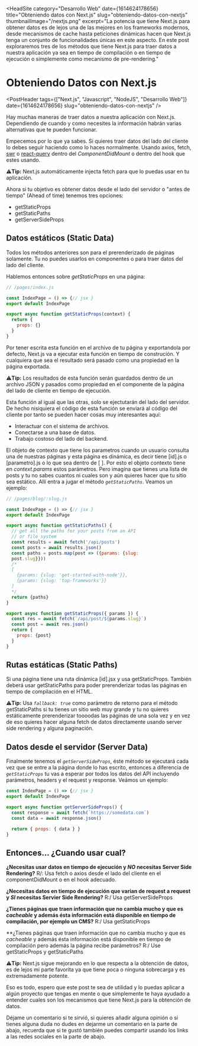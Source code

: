 
<HeadSite
  category="Desarrollo Web"
  date={1614624178656}
  title="Obteniendo datos con Next.js"
  slug="obteniendo-datos-con-nextjs"
  thumbnailImage="/nextjs.png"
  excerpt="La potencia que  tiene Next.js para obtener datos es de lejos una de las mejores en los frameworks modernos, desde mecanismos de cache hasta peticiones dinámicas hacen que Next.js tenga un conjunto de funcionalidades únicas en este aspecto. En este post exploraremos tres de los métodos que tiene Next.js para traer datos a nuestra aplicación ya sea en tiempo de compilación o en tiempo de ejecución o simplemente como mecanismo de pre-rendering."
></HeadSite>

# Obteniendo Datos con Next.js

<PostHeader
  tags={["Next.js", "Javascript", "NodeJS", "Desarrollo Web"]}
  date={1614624178656}
  slug="obteniendo-datos-con-nextjs"
/>

Hay muchas maneras de traer datos a nuestra aplicación con Next.js. Dependiendo de cuando y como necesites la información 
habrán varias alternativas que te pueden funcionar.

Empecemos por lo que ya sabes. Si quieres traer datos del lado del cliente lo debes seguir haciendo como lo haces normalmente. Usando
axios, fetch, [swr](https://swr.vercel.app/) o [react-query](https://react-query.tanstack.com/) dentro del *ComponentDidMount* o dentro del hook que estes usando.

⚠️**Tip:** Next.js automáticamente injecta fetch para que lo puedas usar en tu aplicación.

Ahora si tu objetivo es obtener datos desde el lado del servidor o "antes de tiempo" (Ahead of time) tenemos tres opciones:

- getStaticProps
- getStaticPaths
- getServerSideProps

## Datos estáticos (Static Data)

Todos los métodos anteriores son para el prerenderizado de páginas solamente. Tu no puedes usarlos en componentes o para
traer datos del lado del cliente.

Hablemos entonces sobre *getStaticProps* en una página:

```js
// /pages/index.js

const IndexPage = () => {// jsx }
export default IndexPage

export async function getStaticProps(context) {
  return {
    props: {}
  }
}
```

Por tener escrita esta función en el archivo de tu página y exportandola por defecto, Next.js va a ejecutar esta función
en tiempo de construción. Y cualquiera que sea el resultado será pasado como una propiedad en la página exportada.

⚠️**Tip:** Los resultados de esta función serán guardados dentro de un archivo JSON y pasados como propiedad en el componente
de la página del lado de cliente en tiempo de ejecución.

Esta función al igual que las otras, solo se ejectutarán del lado del servidor. De hecho nisiquiera el código de esta
función se enviará al código del cliente por tanto se pueden hacer cosas muy interesantes aquí:

- Interactuar con el sistema de archivos.
- Conectarse a una base de datos.
- Trabajo costoso del lado del backend.

El objeto de contexto que tiene los parametros cuando un usuario consulta una de nuestras páginas y esta página es dinámica,
es decir tiene [id].js o [parametro].js o lo que sea dentro de [ ]. Por esto el objeto contexto tiene en *context.params*
estos parámetros. Pero imagína que tienes una lista de posts y tu no sabes cuantos ni cuales son y aún quieres hacer que
tu sitio sea estático. Allí entra a jugar el método *`getStaticPaths`*. Veamos un ejemplo:

```js
// /pages/blog/:slug.js

const IndexPage = () => {// jsx }
export default IndexPage

export async function getStaticPaths() {
  // get all the paths for your posts from an API
  // or file system
  const results = await fetch('/api/posts')
  const posts = await results.json()
  const paths = posts.map(post => ({params: {slug: 
  post.slug}}))
  /*
  [
    {params: {slug: 'get-started-with-node'}},
    {params: {slug: 'top-frameworks'}}
  ]
  */
  return {paths}
}

export async function getStaticProps({ params }) {
  const res = await fetch(`/api/post/${params.slug}`)
  const post = await res.json()
  return {
    props: {post}
  }
}
```

## Rutas estáticas (Static Paths)

Si una página tiene una ruta dinámica [id].jsx y usa getStaticProps. También deberá usar getStaticPaths para poder
prerenderizar todas las páginas en tiempo de compilación en el HTML.

⚠️**Tip:** Usa *`fallback: true`* como parámetro de retorno para el método getStaticPaths si tu tienes un sitio web
muy grande y tu no quieres estáticamente prerenderizar toooodas las páginas de una sola vez y en vez de eso quieres hacer alguna
fetch de datos directamente usando server side rendering y alguna paginación.

## Datos desde el servidor (Server Data)

Finalmente tenemos el *`getServerSideProps`*, éste método se ejecutará cada vez que se 
entre a la página donde lo has escrito, entonces a diferencia de *`getStaticProps`*
tu vas a esperar por todos los datos del API incluyendo parámetros, headers y el
request  y response. Veámos un ejemplo:

```js
const IndexPage = () => {// jsx }
export default IndexPage

export async function getServerSideProps() {
  const response = await fetch(`https://somedata.com`)
  const data = await response.json()

  return { props: { data } }
}
```
## Entonces... ¿Cuando usar cual?

**¿Necesitas usar datos en tiempo de ejecución y *NO* necesitas Server Side Rendering?**
R/: Usa fetch o axios desde el  lado del cliente en el componentDidMount o en el hook adecuado.

**¿Necesitas datos en tiempo de ejecución que varian de request a request y *SI* necesitas Servier Side Rendering?**
R:/ Usa getServerSideProps

**¿Tienes páginas que traen información que no cambia  mucho y que es *cacheable* y además ésta información está disponible en tiempo de compilación, por ejemplo un CMS?**
R:/ Usa getStaticProps

**¿Tienes páginas que traen información que no cambia  mucho y que es *cacheable* y además ésta información está disponible en tiempo de compilación pero además la página  recibe parámetros?
R:/ Use getStaticProps y getStaticPaths

⚠️**Tip:** Next.js sigue mejorando en lo que respecta a la obtención de datos, es de lejos mi parte favorita ya que tiene poca o ninguna sobrecarga y es extremadamente potente.


Eso es todo, espero que este post te sea de utilidad y lo puedas aplicar a 
algún proyecto que tengas en mente o que simplemente te haya ayudado a entender 
cuales son los mecanismos que tiene Next.js para la obtención de datos.

Déjame un comentario si te sirvió, si quieres añadir 
alguna opinión o si tienes alguna duda no dudes en dejarme un comentario 
en la parte de abajo, recuerda que si te gustó también puedes compartir usando los links a 
las redes sociales en la parte de abajo.

<Discuss slug="obteniendo-datos-con-nextjs" />


